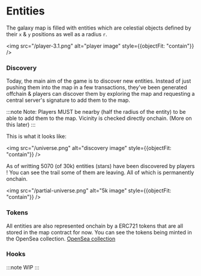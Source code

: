 # Entities

The galaxy map is filled with entities which are celestial objects defined by their `x` & `y` positions as well as a radius `r`.

<img src="/player-3.1.png" alt="player image" style={{objectFit: "contain"}} />

### Discovery

Today, the main aim of the game is to discover new entities. Instead of just pushing them into the map in a few transactions, they've been generated offchain & players
can discover them by exploring the map and requesting a central server's signature to add them to the map.

:::note
Note: Players MUST be nearby (half the radius of the entity) to be able to add them to the map. Vicinity is checked directly onchain. (More on this later)
:::

This is what it looks like:

<img src="/universe.png" alt="discovery image" style={{objectFit: "contain"}} />

As of writting 5070 (of 30k) entities (stars) have been discovered by players ! You can see the trail some of them are leaving. All of which is permanently onchain.

<img src="/partial-universe.png" alt="5k image" style={{objectFit: "contain"}} />

### Tokens

All entities are also represented onchain by a ERC721 tokens that are all stored in the map contract for now. You can see the tokens being minted in the OpenSea collection.
[OpenSea collection](https://opensea.io/collection/astroblock-map)

### Hooks
:::note
WIP
:::